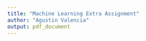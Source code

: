 ```yaml
---
title: "Machine Learning Extra Assignment"
author: "Agustin Valencia" 
output: pdf_document
---
```


